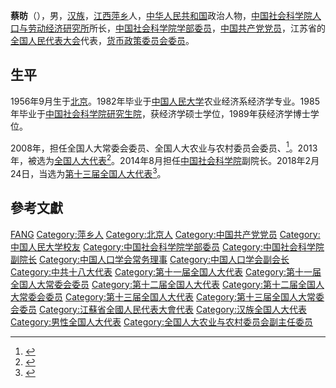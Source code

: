 '''蔡昉'''（{{bd|1956年|9月||catIdx=Cai蔡}}），男，[[汉族|汉族]]，[[江西|江西]][[萍乡|萍乡]]人，[[中华人民共和国|中华人民共和国]]政治人物，[[中国社会科学院人口与劳动经济研究所|中国社会科学院人口与劳动经济研究所]]所长，[[中国社会科学院学部委员|中国社会科学院学部委员]]，[[中国共产党党员|中国共产党党员]]，江苏省的[[全国人民代表大会|全国人民代表大会]]代表，[[货币政策委员会委员|货币政策委员会委员]]。

== 生平 ==
1956年9月生于[[北京|北京]]。1982年毕业于[[中国人民大学|中国人民大学]]农业经济系经济学专业。1985年毕业于[[中国社会科学院研究生院|中国社会科学院研究生院]]，获经济学硕士学位，1989年获经济学博士学位。

2008年，担任全国人大常委会委员、全国人大农业与农村委员会委员、<ref>{{cite news|title=全国人大代表信息-蔡昉|url= http://210.82.31.1:8084/delegate/viewDelegate.action?dbid=110844|accessdate=2013-04-05|newspaper=全国人大网|archive-url=https://web.archive.org/web/20130310144544/http://www.npc.gov.cn/delegate/viewDelegate.action?dbid=110844|archive-date=2013-03-10|dead-url=yes}}</ref>。2013年，被选为[[全国人大代表|全国人大代表]]<ref>{{cite news|title=全国人大代表信息-蔡昉|url= http://210.82.31.1:8084/delegate/viewDelegate.action?dbid=120812|accessdate=2013-03-28|newspaper=全国人大网|archive-url=https://web.archive.org/web/20130713100936/http://www.npc.gov.cn/delegate/viewDelegate.action?dbid=120812|archive-date=2013-07-13|dead-url=yes}}</ref>。2014年8月担任[[中国社会科学院|中国社会科学院]]副院长。2018年2月24日，当选为[[第十三届全国人大代表|第十三届全国人大代表]]<ref>{{Cite web|title=（受权发布）中华人民共和国第十三届全国人民代表大会代表名单-中新网|url=http://www.chinanews.com/gn/2018/02-25/8453959.shtml|accessdate=2021-02-13|work=中新网}}</ref>。

== 參考文獻 ==
{{reflist}}

{{中国社会科学院学部委员}}
{{Navboxes
| title  = 蔡昉在[[中国人口学会|中国人口学会]]的职务
| list1  =
{{中国人口学会第五届理事会}}
{{中国人口学会第六届理事会}}
{{中国人口学会第七届理事会}}
}}

{{Authority control}}

{{DEFAULTSORT:Cai蔡}}
[[Category:蔡姓|FANG]]
[[Category:萍乡人|Category:萍乡人]]
[[Category:北京人|Category:北京人]]
[[Category:中国共产党党员|Category:中国共产党党员]]
[[Category:中国人民大学校友|Category:中国人民大学校友]]
[[Category:中国社会科学院学部委员|Category:中国社会科学院学部委员]]
[[Category:中国社会科学院副院长|Category:中国社会科学院副院长]]
[[Category:中国人口学会常务理事|Category:中国人口学会常务理事]]
[[Category:中国人口学会副会长|Category:中国人口学会副会长]]
[[Category:中共十八大代表|Category:中共十八大代表]]
[[Category:第十一届全国人大代表|Category:第十一届全国人大代表]]
[[Category:第十一届全国人大常委会委员|Category:第十一届全国人大常委会委员]]
[[Category:第十二届全国人大代表|Category:第十二届全国人大代表]]
[[Category:第十二届全国人大常委会委员|Category:第十二届全国人大常委会委员]]
[[Category:第十三届全国人大代表|Category:第十三届全国人大代表]]
[[Category:第十三届全国人大常委会委员|Category:第十三届全国人大常委会委员]]
[[Category:江蘇省全國人民代表大會代表|Category:江蘇省全國人民代表大會代表]]
[[Category:汉族全国人大代表|Category:汉族全国人大代表]]
[[Category:男性全国人大代表|Category:男性全国人大代表]]
[[Category:全国人大农业与农村委员会副主任委员|Category:全国人大农业与农村委员会副主任委员]]

{{中国政治人物小作品}}